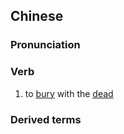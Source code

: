 {{also|随葬}}
==Chinese==
{{zh-forms|s=随葬}}

===Pronunciation===
{{zh-pron
|m=suízàng
|cat=v
}}

===Verb===
{{zh-verb}}

# to [[bury]] with the [[dead]]

===Derived terms===
{{zh-der|隨葬品}}